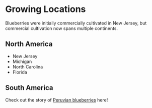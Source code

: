 # Growing Locations

Blueberries were initially commercially cultivated in New Jersey, but commercial cultivation now spans multiple continents.

## North America
- New Jersey
- Michigan
- North Carolina
- Florida

## South America
Check out the story of [Peruvian blueberries](https://www.npr.org/2025/04/04/1242780124/blueberries-asparagus-cocaine-foreign-aid-usaid-war-on-drugs-peru-free-trade) here!
